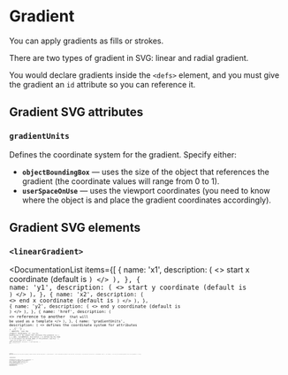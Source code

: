 
# Gradient

<NoteBox type="info">You can apply gradients as fills or strokes.</NoteBox>

There are two types of gradient in SVG: linear and radial gradient.

You would declare gradients inside the `<defs>` element, and you must give the gradient an `id` attribute so you can reference it.

## Gradient SVG attributes

### `gradientUnits`

Defines the coordinate system for the gradient. Specify either:

- **`objectBoundingBox`** &mdash; uses the size of the object that references the gradient (the coordinate values will range from 0 to 1).
- **`userSpaceOnUse`** &mdash; uses the viewport coordinates (you need to know where the object is and place the gradient coordinates accordingly).

## Gradient SVG elements

### `<linearGradient>`

<DocumentationList
  items={[
    {
      name: 'x1',
      description: (
        <>
          start x coordinate (default is <Code str="0%" />)
        </>
      ),
    },
    {
      name: 'y1',
      description: (
        <>
          start y coordinate (default is <Code str="100%" />)
        </>
      ),
    },
    {
      name: 'x2',
      description: (
        <>
          end x coordinate (default is <Code str="0%" />)
        </>
      ),
    },
    {
      name: 'y2',
      description: (
        <>
          end y coordinate (default is <Code str="0%" />)
        </>
      ),
    },
    {
      name: 'href',
      description: (
        <>
          reference to another <Code str="<linearGradient>" /> that will be used as a template
        </>
      ),
    },
    {
      name: 'gradientUnits',
      description: (
        <>
          defines the coordinate system for attributes <Code str="x1" />, <Code str="y1" />,{' '}
          <Code str="x2" />, <Code str="y2" />: specify <Code str="userSpaceOnUse" /> (use the
          viewport coordinate) or <Code str="objectBoundingBox" /> (use the bounding box of the
          element that references this gradient)
        </>
      ),
    },
    {
      name: 'spreadMethod',
      description: (
        <>
          defines how the shape is filled beyond the defined edges of the gradient; specify{' '}
          <Code str="pad" /> (just use the edge color, default), <Code str="reflect" />, or{' '}
          <Code str="repeat" />
        </>
      ),
    },
    {
      name: 'gradientTransform',
      description: (
        <>
          space-separated{' '}
          <Link link="/web/css/data-type/transform-function" str="CSS transform functions" />, e.g.{' '}
          <Code str="skewX(20) translate(-35, 0)" />
        </>
      ),
    },
  ]}
/>

<WebEditor
  html={smartTrim(`
    <svg xmlns="http://www.w3.org/2000/svg" viewBox="0 0 100 100" width="100" height="100">
      <!-- gradient definition -->
      <defs>
        <linearGradient id="gradient1">
          <stop offset="10%"  stop-color="gold" />
          <stop offset="95%" stop-color="red" />
        </linearGradient>
      </defs>
      <!-- test rectangle -->
      <rect x="10" y="10" width="80" height="80" rx="10" fill="url(#gradient1)" />
    </svg>
  `)}
/>

### `<radialGradient>`

<DocumentationList
  items={[
    {
      name: 'cx',
      description: (
        <>
          x coordinate of the end circle's center (default is <Code str="50%" />)
        </>
      ),
    },
    {
      name: 'cy',
      description: (
        <>
          y coordinate of the end circle's center (default is <Code str="50%" />)
        </>
      ),
    },
    {
      name: 'r',
      description: (
        <>
          radius of the end circle (default is <Code str="50%" />)
        </>
      ),
    },
    {
      name: 'fx',
      description: (
        <>
          x coordinate of the start circle's center (default is the same as <Code str="cx" />)
        </>
      ),
    },
    {
      name: 'fy',
      description: (
        <>
          y coordinate of the start circle's center (default is the same as <Code str="cy" />)
        </>
      ),
    },
    {
      name: 'fr',
      description: (
        <>
          radius of the start circle (default is <Code str="0%" />)
        </>
      ),
    },
    {
      name: 'href',
      description: (
        <>
          reference to another <Code str="<linearGradient>" /> that will be used as a template
        </>
      ),
    },
    {
      name: 'gradientUnits',
      description: (
        <>
          defines the coordinate system for attributes <Code str="cx" />, <Code str="cy" />,{' '}
          <Code str="r" />, <Code str="fx" />, <Code str="fy" />, <Code str="fr" />: specify{' '}
          <Code str="userSpaceOnUse" /> (use the viewport coordinate) or{' '}
          <Code str="objectBoundingBox" /> (use the bounding box of the element that references this
          gradient)
        </>
      ),
    },
    {
      name: 'spreadMethod',
      description: (
        <>
          defines how the shape is filled beyond the defined edges of the gradient; specify{' '}
          <Code str="pad" /> (just use the edge color, default), <Code str="reflect" />, or{' '}
          <Code str="repeat" />
        </>
      ),
    },
    {
      name: 'gradientTransform',
      description: (
        <>
          space-separated{' '}
          <Link link="/web/css/data-type/transform-function" str="CSS transform functions" />, e.g.{' '}
          <Code str="skewX(20) translate(-35, 0)" />
        </>
      ),
    },
  ]}
/>

<WebEditor
  html={smartTrim(`
    <svg xmlns="http://www.w3.org/2000/svg" viewBox="0 0 100 100" width="100" height="100">
      <!-- gradient definition -->
      <defs>
        <radialGradient fx="50%" fy="10%" spreadMethod="repeat" id="gradient2">
          <stop offset="0%"  stop-color="aqua" />
          <stop offset="100%" stop-color="blue" />
        </radialGradient>
      </defs>
      <!-- test rectangle -->
      <rect x="10" y="10" width="80" height="80" rx="10" fill="url(#gradient2)" />
    </svg>
  `)}
/>

## Stop SVG element

### `<stop>`

Represents a color stop in a gradient vector.

<DocumentationList
  items={[
    {
      name: 'offset',
      description: (
        <>
          where the stop is; specify a number like <Code str="0.5" /> or <Code str="50%" />
        </>
      ),
    },
    {
      name: 'stop-color',
      description: (
        <>
          color of the stop, e.g. <Code str="#ff0000" />
        </>
      ),
    },
    {
      name: 'stop-opacity',
      description: (
        <>
          opacity of the stop, e.g. <Code str="1" />
        </>
      ),
    },
  ]}
/>

## References

<References
  references={[
    {
      text: 'Gradients in SVG (MDN)',
      link: `https://developer.mozilla.org/en-US/docs/Web/SVG/Tutorial/Gradients`,
    },
    {
      text: '<linearGradient> (MDN)',
      link: `https://developer.mozilla.org/en-US/docs/Web/SVG/Element/linearGradient`,
    },
    {
      text: '<radialGradient> (MDN)',
      link: `https://developer.mozilla.org/en-US/docs/Web/SVG/Element/radialGradient`,
    },
    {
      text: 'gradientUnits (MDN)',
      link: `https://developer.mozilla.org/en-US/docs/Web/SVG/Attribute/gradientUnits`,
    },
    {
      text: 'spreadMethod (MDN)',
      link: `https://developer.mozilla.org/en-US/docs/Web/SVG/Attribute/spreadMethod`,
    },
    {
      text: 'gradientTransform (MDN)',
      link: `https://developer.mozilla.org/en-US/docs/Web/SVG/Attribute/gradientTransform`,
    },
    {
      text: '<stop> (MDN)',
      link: `https://developer.mozilla.org/en-US/docs/Web/SVG/Element/stop`,
    },
  ]}
></References>

